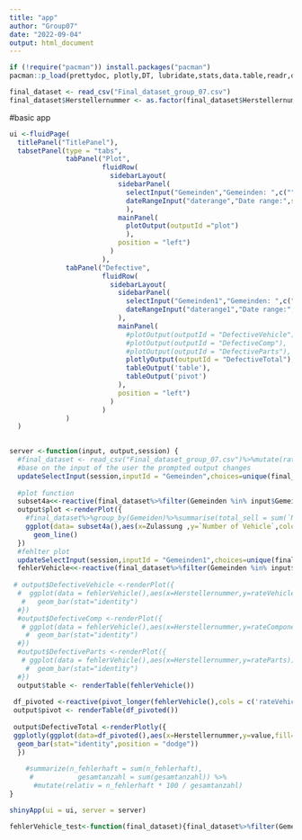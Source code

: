 ```yaml
---
title: "app"
author: "Group07"
date: "2022-09-04"
output: html_document
---
```



```r
if (!require("pacman")) install.packages("pacman")
pacman::p_load(prettydoc, plotly,DT, lubridate,stats,data.table,readr,dplyr,tidyr,readtext,kableExtra,shinydashboard,shinyjs,shiny,tidyverse)
```


```r
final_dataset <- read_csv("Final_dataset_group_07.csv")
final_dataset$Herstellernummer <- as.factor(final_dataset$Herstellernummer)
```
#basic app
```r
ui <-fluidPage(
  titlePanel("TitlePanel"),
  tabsetPanel(type = "tabs",
              tabPanel("Plot",
                       fluidRow(
                         sidebarLayout(
                           sidebarPanel(
                             selectInput("Gemeinden","Gemeinden: ",c(""),multiple = TRUE),
                             dateRangeInput("daterange","Date range:",start = min(final_dataset$Zulassung),end=max(final_dataset$Zulassung),min = min(final_dataset$Zulassung),max=max(final_dataset$Zulassung))
                             ),
                           mainPanel(
                             plotOutput(outputId ="plot")
                             ),
                           position = "left")
                         )
                       ),
              tabPanel("Defective",
                       fluidRow(
                         sidebarLayout(
                           sidebarPanel(
                             selectInput("Gemeinden1","Gemeinden: ",c(""),multiple = TRUE),
                             dateRangeInput("daterange1","Date range:",start = min(final_dataset$Zulassung),end=max(final_dataset$Zulassung),min = min(final_dataset$Zulassung),max=max(final_dataset$Zulassung))
                           ),
                           mainPanel(
                             #plotOutput(outputId = "DefectiveVehicle"),
                             #plotOutput(outputId = "DefectiveComp"),
                             #plotOutput(outputId = "DefectiveParts"),
                             plotlyOutput(outputId = "DefectiveTotal"),        
                             tableOutput('table'),
                             tableOutput('pivot')
                           ),
                           position = "left")
                         )
                       )
              )
  )
             

server <-function(input, output,session) {
  #final_dataset <- read_csv("Final_dataset_group_07.csv")%>%mutate(rateDefectVehicle=`Defective Vehicle`/`Number of Vehicle`)
  #base on the input of the user the prompted output changes
  updateSelectInput(session,inputId = "Gemeinden",choices=unique(final_dataset$Gemeinden))
  
  #plot function 
  subset4a<<-reactive(final_dataset%>%filter(Gemeinden %in% input$Gemeinden )%>%filter(Zulassung >= input$daterange[1] & Zulassung <=input$daterange[2] ))
  output$plot <-renderPlot({
    #final_dataset%>%group_by(Gemeiden)%>%summarise(total_sell = sum(`Number of Vehicle`))
    ggplot(data= subset4a(),aes(x=Zulassung ,y=`Number of Vehicle`,color = Gemeinden))+
      geom_line()
  })
  #fehlter plot
  updateSelectInput(session,inputId = "Gemeinden1",choices=unique(final_dataset$Gemeinden))
  fehlerVehicle<<-reactive(final_dataset%>%filter(Gemeinden %in% input$Gemeinden1 )%>%group_by(Herstellernummer)%>%filter(Zulassung >= input$daterange1[1] & Zulassung <=input$daterange1[2] )%>%summarize(TotalVehicle=sum(`Number of Vehicle`),TotalDefectiveVehicle=sum(`Defective Vehicle`),TotalComponents=sum(`Number of Components`),TotalDefectiveComponents=sum(`Defective Components`),TotalParts=sum(`Number of Parts`),TotalDefectiveParts=sum(`Defective Parts`))%>%mutate(rateVehicle=TotalDefectiveVehicle*100/TotalVehicle)%>%mutate(rateComponents=TotalDefectiveComponents*100/TotalComponents)%>%mutate(rateParts=TotalDefectiveParts*100/TotalParts))
  
 # output$DefectiveVehicle <-renderPlot({
  #  ggplot(data = fehlerVehicle(),aes(x=Herstellernummer,y=rateVehicle))+
   #   geom_bar(stat="identity")
  #})
  #output$DefectiveComp <-renderPlot({
   # ggplot(data = fehlerVehicle(),aes(x=Herstellernummer,y=rateComponents))+
    #  geom_bar(stat="identity")
  #})
  #output$DefectiveParts <-renderPlot({
   # ggplot(data = fehlerVehicle(),aes(x=Herstellernummer,y=rateParts))+
    #  geom_bar(stat="identity")
  #})
  output$table <- renderTable(fehlerVehicle())
  
 df_pivoted <-reactive(pivot_longer(fehlerVehicle(),cols = c('rateVehicle','rateComponents','rateParts')))
 output$pivot <- renderTable(df_pivoted())
 
 output$DefectiveTotal <-renderPlotly({
 ggplotly(ggplot(data=df_pivoted(),aes(x=Herstellernummer,y=value,fill=name))+
  geom_bar(stat="identity",position = "dodge"))
  })
  
    #summarize(n_fehlerhaft = sum(n_fehlerhaft), 
     #           gesamtanzahl = sum(gesamtanzahl)) %>% 
      #mutate(relativ = n_fehlerhaft * 100 / gesamtanzahl)
}

shinyApp(ui = ui, server = server)

```

```r
fehlerVehicle_test<-function(final_dataset){final_dataset%>%filter(Gemeinden %in% input$Gemeinden1 )%>%group_by(Herstellernummer)%>%filter(Zulassung >= input$daterange1[1] & Zulassung <=input$daterange1[2] )%>%summarize(TotalVehicle=sum(`Number of Vehicle`),TotalDefectiveVehicle=sum(`Defective Vehicle`),TotalComponents=sum(`Number of Components`),TotalDefectiveComponents=sum(`Defective Components`),TotalParts=sum(`Number of Parts`),TotalDefectiveParts=sum(`Defective Parts`))%>%mutate(rateVehicle=TotalDefectiveVehicle*100/TotalVehicle)%>%mutate(rateComponents=TotalDefectiveComponents*100/TotalComponents)%>%mutate(rateParts=TotalDefectiveParts*100/TotalParts)}
```


